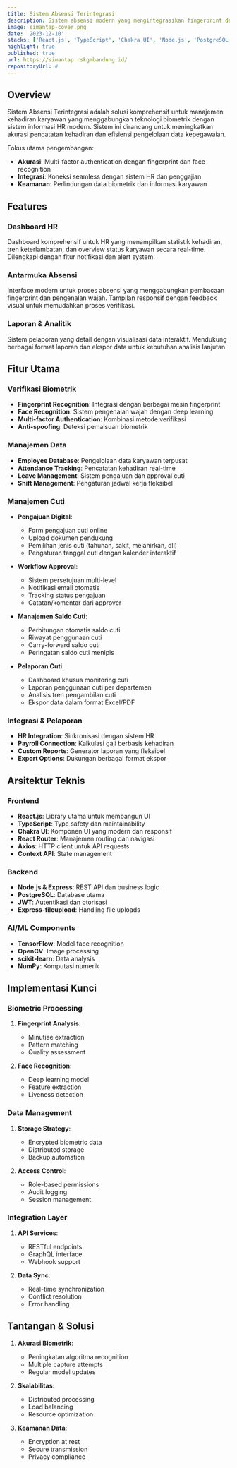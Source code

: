 ```yaml
---
title: Sistem Absensi Terintegrasi
description: Sistem absensi modern yang mengintegrasikan fingerprint dan pengenalan wajah dengan manajemen data karyawan, pelaporan real-time, dan sistem HR untuk pencatatan kehadiran yang akurat dan efisien.
image: simantap-cover.png
date: '2023-12-10'
stacks: ['React.js', 'TypeScript', 'Chakra UI', 'Node.js', 'PostgreSQL', 'Express.js']
highlight: true
published: true
url: https://simantap.rskgmbandung.id/
repositoryUrl: #
---
```


## Overview

Sistem Absensi Terintegrasi adalah solusi komprehensif untuk manajemen kehadiran karyawan yang menggabungkan teknologi biometrik dengan sistem informasi HR modern. Sistem ini dirancang untuk meningkatkan akurasi pencatatan kehadiran dan efisiensi pengelolaan data kepegawaian.

Fokus utama pengembangan:
- **Akurasi**: Multi-factor authentication dengan fingerprint dan face recognition
- **Integrasi**: Koneksi seamless dengan sistem HR dan penggajian
- **Keamanan**: Perlindungan data biometrik dan informasi karyawan

## Features

### Dashboard HR
Dashboard komprehensif untuk HR yang menampilkan statistik kehadiran, tren keterlambatan, dan overview status karyawan secara real-time. Dilengkapi dengan fitur notifikasi dan alert system.

### Antarmuka Absensi
Interface modern untuk proses absensi yang menggabungkan pembacaan fingerprint dan pengenalan wajah. Tampilan responsif dengan feedback visual untuk memudahkan proses verifikasi.

### Laporan & Analitik
Sistem pelaporan yang detail dengan visualisasi data interaktif. Mendukung berbagai format laporan dan ekspor data untuk kebutuhan analisis lanjutan.

## Fitur Utama

### Verifikasi Biometrik
- **Fingerprint Recognition**: Integrasi dengan berbagai mesin fingerprint
- **Face Recognition**: Sistem pengenalan wajah dengan deep learning
- **Multi-factor Authentication**: Kombinasi metode verifikasi
- **Anti-spoofing**: Deteksi pemalsuan biometrik

### Manajemen Data
- **Employee Database**: Pengelolaan data karyawan terpusat
- **Attendance Tracking**: Pencatatan kehadiran real-time
- **Leave Management**: Sistem pengajuan dan approval cuti
- **Shift Management**: Pengaturan jadwal kerja fleksibel

### Manajemen Cuti
- **Pengajuan Digital**: 
  - Form pengajuan cuti online
  - Upload dokumen pendukung
  - Pemilihan jenis cuti (tahunan, sakit, melahirkan, dll)
  - Pengaturan tanggal cuti dengan kalender interaktif

- **Workflow Approval**:
  - Sistem persetujuan multi-level
  - Notifikasi email otomatis
  - Tracking status pengajuan
  - Catatan/komentar dari approver

- **Manajemen Saldo Cuti**:
  - Perhitungan otomatis saldo cuti
  - Riwayat penggunaan cuti
  - Carry-forward saldo cuti
  - Peringatan saldo cuti menipis

- **Pelaporan Cuti**:
  - Dashboard khusus monitoring cuti
  - Laporan penggunaan cuti per departemen
  - Analisis tren pengambilan cuti
  - Ekspor data dalam format Excel/PDF

### Integrasi & Pelaporan
- **HR Integration**: Sinkronisasi dengan sistem HR
- **Payroll Connection**: Kalkulasi gaji berbasis kehadiran
- **Custom Reports**: Generator laporan yang fleksibel
- **Export Options**: Dukungan berbagai format ekspor

## Arsitektur Teknis

### Frontend
- **React.js**: Library utama untuk membangun UI
- **TypeScript**: Type safety dan maintainability
- **Chakra UI**: Komponen UI yang modern dan responsif
- **React Router**: Manajemen routing dan navigasi
- **Axios**: HTTP client untuk API requests
- **Context API**: State management

### Backend
- **Node.js & Express**: REST API dan business logic
- **PostgreSQL**: Database utama
- **JWT**: Autentikasi dan otorisasi
- **Express-fileupload**: Handling file uploads

### AI/ML Components
- **TensorFlow**: Model face recognition
- **OpenCV**: Image processing
- **scikit-learn**: Data analysis
- **NumPy**: Komputasi numerik

## Implementasi Kunci

### Biometric Processing
1. **Fingerprint Analysis**:
   - Minutiae extraction
   - Pattern matching
   - Quality assessment

2. **Face Recognition**:
   - Deep learning model
   - Feature extraction
   - Liveness detection

### Data Management
1. **Storage Strategy**:
   - Encrypted biometric data
   - Distributed storage
   - Backup automation

2. **Access Control**:
   - Role-based permissions
   - Audit logging
   - Session management

### Integration Layer
1. **API Services**:
   - RESTful endpoints
   - GraphQL interface
   - Webhook support

2. **Data Sync**:
   - Real-time synchronization
   - Conflict resolution
   - Error handling

## Tantangan & Solusi

1. **Akurasi Biometrik**:
   - Peningkatan algoritma recognition
   - Multiple capture attempts
   - Regular model updates

2. **Skalabilitas**:
   - Distributed processing
   - Load balancing
   - Resource optimization

3. **Keamanan Data**:
   - Encryption at rest
   - Secure transmission
   - Privacy compliance
